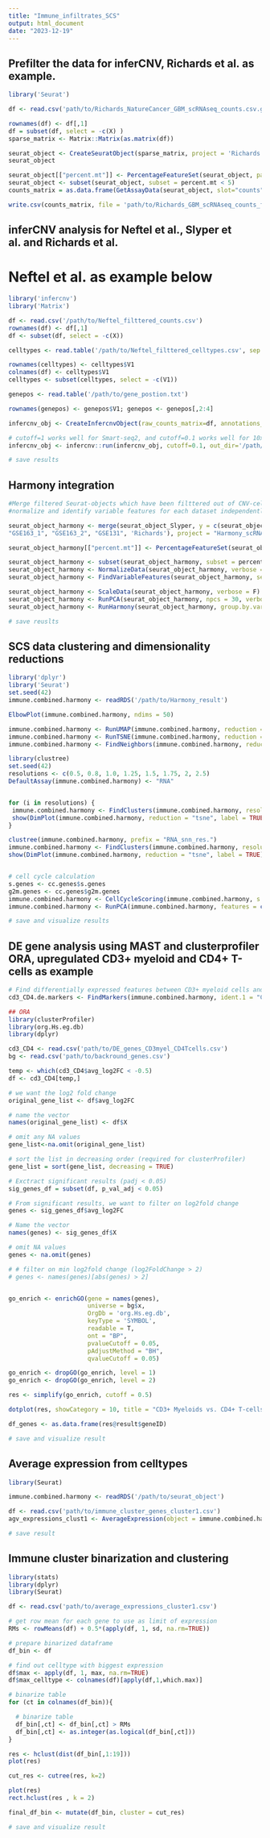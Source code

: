 ---
title: "Immune_infiltrates_SCS"
output: html_document
date: "2023-12-19"
---

## Prefilter the data for inferCNV, Richards et al. as example.

```{r preprocess}
library('Seurat')

df <- read.csv('path/to/Richards_NatureCancer_GBM_scRNAseq_counts.csv.gz')

rownames(df) <- df[,1]
df = subset(df, select = -c(X) )
sparse_matrix <- Matrix::Matrix(as.matrix(df))

seurat_object <- CreateSeuratObject(sparse_matrix, project = 'Richards', min.cells = 3, min.features = 200) 
seurat_object

seurat_object[["percent.mt"]] <- PercentageFeatureSet(seurat_object, pattern = "^MT-")
seurat_object <- subset(seurat_object, subset = percent.mt < 5)
counts_matrix = as.data.frame(GetAssayData(seurat_object, slot="counts"))

write.csv(counts_matrix, file = 'path/to/Richards_GBM_scRNAseq_counts_filttered.csv', quote = F, sep = '\t')

```


## inferCNV analysis for Neftel et al., Slyper et al. and Richards et al.
# Neftel et al. as example below

```{r infercnv}
library('infercnv')
library('Matrix')

df <- read.csv('/path/to/Neftel_filttered_counts.csv')
rownames(df) <- df[,1]
df <- subset(df, select = -c(X))

celltypes <- read.table('/path/to/Neftel_filttered_celltypes.csv', sep = '\t')

rownames(celltypes) <- celltypes$V1
colnames(df) <- celltypes$V1
celltypes <- subset(celltypes, select = -c(V1))

genepos <- read.table('/path/to/gene_postion.txt')

rownames(genepos) <- genepos$V1; genepos <- genepos[,2:4]

infercnv_obj <- CreateInfercnvObject(raw_counts_matrix=df, annotations_file=celltypes, gene_order_file=genepos, ref_group_names=NULL) 

# cutoff=1 works well for Smart-seq2, and cutoff=0.1 works well for 10x Genomics
infercnv_obj <- infercnv::run(infercnv_obj, cutoff=0.1, out_dir='/path/to/infercnv_results/Neftel_filttered_k10', denoise=TRUE, HMM=TRUE, k_obs_groups = 10, window_length = 301)

# save results

```

## Harmony integration

```{r SCS_harmony_integration}
#Merge filtered Seurat-objects which have been filttered out of CNV-cells.
#normalize and identify variable features for each dataset independently

seurat_object_harmony <- merge(seurat_object_Slyper, y = c(seurat_object1_Antunes, seurat_object2_Antunes, seurat_object_Neftel, seurat_object_Richards), add.cell.ids = c("GSE140", 
"GSE163_1", "GSE163_2", "GSE131", 'Richards'), project = "Harmony_scRNA_set")

seurat_object_harmony[["percent.mt"]] <- PercentageFeatureSet(seurat_object_harmony, pattern = "^MT-") 

seurat_object_harmony <- subset(seurat_object_harmony, subset = percent.mt < 5) 
seurat_object_harmony <- NormalizeData(seurat_object_harmony, verbose = F)
seurat_object_harmony <- FindVariableFeatures(seurat_object_harmony, selection.method = "vst", nfeatures = 2000, verbose = F)

seurat_object_harmony <- ScaleData(seurat_object_harmony, verbose = F)
seurat_object_harmony <- RunPCA(seurat_object_harmony, npcs = 30, verbose = F)
seurat_object_harmony <- RunHarmony(seurat_object_harmony, group.by.vars = "orig.ident")

# save reuslts

```

## SCS data clustering and dimensionality reductions

```{r SCS_clustering}
library('dplyr')
library('Seurat')
set.seed(42)
immune.combined.harmony <- readRDS('/path/to/Harmony_result')

ElbowPlot(immune.combined.harmony, ndims = 50)

immune.combined.harmony <- RunUMAP(immune.combined.harmony, reduction = "harmony", dims = 1:30)
immune.combined.harmony <- RunTSNE(immune.combined.harmony, reduction = 'harmony', dims = 1:30)
immune.combined.harmony <- FindNeighbors(immune.combined.harmony, reduction = "harmony", dims = 1:30)

library(clustree)
set.seed(42)
resolutions <- c(0.5, 0.8, 1.0, 1.25, 1.5, 1.75, 2, 2.5)
DefaultAssay(immune.combined.harmony) <- "RNA" 


for (i in resolutions) {
 immune.combined.harmony <- FindClusters(immune.combined.harmony, resolution = i)
 show(DimPlot(immune.combined.harmony, reduction = "tsne", label = TRUE))
}

clustree(immune.combined.harmony, prefix = "RNA_snn_res.")
immune.combined.harmony <- FindClusters(immune.combined.harmony, resolution = 2.5)
show(DimPlot(immune.combined.harmony, reduction = "tsne", label = TRUE))


# cell cycle calculation
s.genes <- cc.genes$s.genes
g2m.genes <- cc.genes$g2m.genes
immune.combined.harmony <- CellCycleScoring(immune.combined.harmony, s.features = s.genes, g2m.features = g2m.genes, set.ident = TRUE)
immune.combined.harmony <- RunPCA(immune.combined.harmony, features = c(s.genes, g2m.genes))

# save and visualize results

```


## DE gene analysis using MAST and clusterprofiler ORA, upregulated CD3+ myeloid and CD4+ T-cells as example

```{r DE_and_ORA}
# Find differentially expressed features between CD3+ myeloid cells and CD4+ T-cells
cd3_CD4.de.markers <- FindMarkers(immune.combined.harmony, ident.1 = "CD3+ myeloids", ident.2 = 'CD4+ T-cells', logfc.threshold = 0.5, test.use = 'MAST')

## ORA
library(clusterProfiler)
library(org.Hs.eg.db)
library(dplyr)

cd3_CD4 <- read.csv('path/to/DE_genes_CD3myel_CD4Tcells.csv')
bg <- read.csv('path/to/backround_genes.csv')

temp <- which(cd3_CD4$avg_log2FC < -0.5)
df <- cd3_CD4[temp,]

# we want the log2 fold change 
original_gene_list <- df$avg_log2FC

# name the vector
names(original_gene_list) <- df$X

# omit any NA values 
gene_list<-na.omit(original_gene_list)

# sort the list in decreasing order (required for clusterProfiler)
gene_list = sort(gene_list, decreasing = TRUE)

# Exctract significant results (padj < 0.05)
sig_genes_df = subset(df, p_val_adj < 0.05)

# From significant results, we want to filter on log2fold change
genes <- sig_genes_df$avg_log2FC

# Name the vector
names(genes) <- sig_genes_df$X

# omit NA values
genes <- na.omit(genes)

# # filter on min log2fold change (log2FoldChange > 2)
# genes <- names(genes)[abs(genes) > 2]


go_enrich <- enrichGO(gene = names(genes),
                      universe = bg$x,
                      OrgDb = 'org.Hs.eg.db', 
                      keyType = 'SYMBOL',
                      readable = T,
                      ont = "BP",
                      pvalueCutoff = 0.05,
                      pAdjustMethod = "BH",
                      qvalueCutoff = 0.05)

go_enrich <- dropGO(go_enrich, level = 1)
go_enrich <- dropGO(go_enrich, level = 2)

res <- simplify(go_enrich, cutoff = 0.5)

dotplot(res, showCategory = 10, title = "CD3+ Myeloids vs. CD4+ T-cells, upregulated DE genes")

df_genes <- as.data.frame(res@result$geneID)

# save and visualize result

```

## Average expression from celltypes

```{r averg_exp}
library(Seurat)

immune.combined.harmony <- readRDS('/path/to/seurat_object')

df <- read.csv('path/to/immune_cluster_genes_cluster1.csv')
agv_expressions_clust1 <- AverageExpression(object = immune.combined.harmony, group.by = 'celltypes', features = cluster1_genes)

# save result

```

## Immune cluster binarization and clustering

```{r ic_binarization_cluster}
library(stats)
library(dplyr)
library(Seurat)

df <- read.csv('path/to/average_expressions_cluster1.csv')

# get row mean for each gene to use as limit of expression
RMs <- rowMeans(df) + 0.5*(apply(df, 1, sd, na.rm=TRUE))

# prepare binarized dataframe
df_bin <- df

# find out celltype with biggest expression
df$max <- apply(df, 1, max, na.rm=TRUE)
df$max_celltype <- colnames(df)[apply(df,1,which.max)]

# binarize table
for (ct in colnames(df_bin)){

  # binarize table
  df_bin[,ct] <- df_bin[,ct] > RMs
  df_bin[,ct] <- as.integer(as.logical(df_bin[,ct]))
}

res <- hclust(dist(df_bin[,1:19]))
plot(res)

cut_res <- cutree(res, k=2)

plot(res)
rect.hclust(res , k = 2)

final_df_bin <- mutate(df_bin, cluster = cut_res)

# save and visualize result

```


